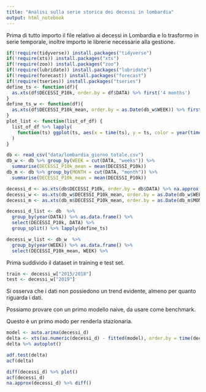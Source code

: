 ```yaml
---
title: "Analisi sulla serie storica dei decessi in lombardia"
output: html_notebook
---
```


Prima di tutto importo il file relativo ai decessi in Lombardia e lo trasformo in serie temporale, inoltre importo le librerie necessarie alla gestione.
```r
if(!require(tidyverse)) install.packages("tidyverse")
if(!require(xts)) install.packages("xts")
if(!require(zoo)) install.packages("zoo")
if(!require(lubridate)) install.packages("lubridate")
if(!require(forecast)) install.packages("forecast")
if(!require(tseries)) install.packages("tseries")
define_ts <- function(df){
  as.xts(df$DECESSI_P10k, order.by = df$DATA) %>% first('4 months')
}
define_ts_w <- function(df){
  as.xts(df$DECESSI_P10k_mean, order.by = as.Date(db_w$WEEK)) %>% first('5 months')
}
plot_list <- function(list_of_df) {
  list_of_df %>% lapply(
    function(ts) ggplot(ts, aes(x = time(ts), y = ts, color = year(time(ts)))) + geom_line() + geom_point()
  )
}

db <- read_csv("data/lombardia_giorno_totale.csv")
db_w <- db %>% group_by(WEEK = cut(DATA, "weeks")) %>% 
  summarise(DECESSI_P10k_mean = mean(DECESSI_P10k)) 
db_m <- db %>% group_by(MONTH = cut(DATA, "month")) %>% 
  summarise(DECESSI_P10k_mean = mean(DECESSI_P10k)) 

decessi_d <- as.xts(db$DECESSI_P10k, order.by = db$DATA) %>% na.approx()
decessi_w <- as.xts(db_w$DECESSI_P10k_mean, order.by = as.Date(db_w$WEEK)) #%>% na.approx()
decessi_m <- as.xts(db_m$DECESSI_P10k_mean, order.by = as.Date(db_m$MONTH)) #%>% na.approx()

decessi_d_list <- db  %>% 
  group_by(year(DATA)) %>% as.data.frame() %>%
  select(DECESSI_P10k, DATA) %>% 
  group_split() %>% lapply(define_ts)

decessi_w_list <- db_w  %>% 
  group_by(year(WEEK)) %>% as.data.frame() %>%
  select(DECESSI_P10k_mean, WEEK) %>% 
```

Prima suddivido il dataset in training e test set.
```r
train <- decessi_w["2015/2018"]
test <- decessi_w["2019"]
```

Si osserva che i dati non possiedono un trend evidente, almeno per quanto riguarda i dati.

Possiamo provare con un primo modello naive, da usare come benchmark.

Questo è un primo modo per renderla stazionaria.
```r
model <- auto.arima(decessi_d)
delta <- xts(as.numeric(decessi_d) - fitted(model), order.by = time(decessi_d))
delta %>% autoplot()

adf.test(delta)
acf(delta)
```

```r
diff(decessi_d) %>% plot()
acf(decessi_d)
na.approx(decessi_d) %>% diff()

```

